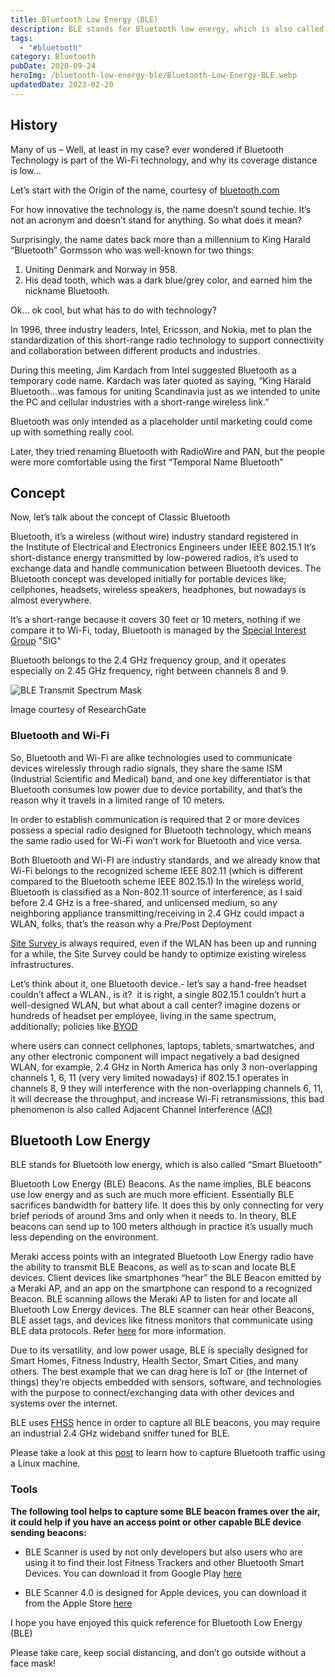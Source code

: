 ```yaml
---
title: Bluetooth Low Energy (BLE)
description: BLE stands for Bluetooth low energy, which is also called “Smart Bluetooth”
tags: 
  - "#bluetooth"
category: Bluetooth
pubDate: 2020-09-24
heroImg: /bluetooth-low-energy-ble/Bluetooth-Low-Energy-BLE.webp
updatedDate: 2023-02-20
---
```


## History

Many of us – Well, at least in my case? ever wondered if Bluetooth Technology is part of the Wi-Fi technology, and why its coverage distance is low…

Let’s start with the Origin of the name, courtesy of <a href="https://www.bluetooth.com/about-us/bluetooth-origin/" target="_blank">bluetooth.com</a>

For how innovative the technology is, the name doesn’t sound techie. It’s not an acronym and doesn’t stand for anything. So what does it mean?

Surprisingly, the name dates back more than a millennium to King Harald “Bluetooth” Gormsson who was well-known for two things:

1. Uniting Denmark and Norway in 958.
2. His dead tooth, which was a dark blue/grey color, and earned him the nickname Bluetooth.

Ok… ok cool, but what has to do with technology?

In 1996, three industry leaders, Intel, Ericsson, and Nokia, met to plan the standardization of this short-range radio technology to support connectivity and collaboration between different products and industries.

During this meeting, Jim Kardach from Intel suggested Bluetooth as a temporary code name. Kardach was later quoted as saying, “King Harald Bluetooth…was famous for uniting Scandinavia just as we intended to unite the PC and cellular industries with a short-range wireless link.”

Bluetooth was only intended as a placeholder until marketing could come up with something really cool.

Later, they tried renaming Bluetooth with RadioWire and PAN, but the people were more comfortable using the first “Temporal Name Bluetooth”

## Concept

Now, let’s talk about the concept of Classic Bluetooth

Bluetooth, it’s a wireless (without wire) industry standard registered in the Institute of Electrical and Electronics Engineers under IEEE 802.15.1 It’s short-distance energy transmitted by low-powered radios, it’s used to exchange data and handle communication between Bluetooth devices. The Bluetooth concept was developed initially for portable devices like; cellphones, headsets, wireless speakers, headphones, but nowadays is almost everywhere.

It’s a short-range because it covers 30 feet or 10 meters, nothing if we compare it to Wi-Fi, today, Bluetooth is managed by the <a href="https://en.wikipedia.org/wiki/Bluetooth_Special_Interest_Group" target="_blank">Special Interest Group</a> "SIG"

Bluetooth belongs to the 2.4 GHz frequency group, and it operates especially on 2.45 GHz frequency, right between channels 8 and 9.

![BLE Transmit Spectrum Mask](/bluetooth-low-energy-ble/image_01.png)

<figcaption>Image courtesy of ResearchGate</figcaption>

### Bluetooth and Wi-Fi

So, Bluetooth and Wi-Fi are alike technologies used to communicate devices wirelessly through radio signals, they share the same ISM (Industrial Scientific and Medical) band, and one key differentiator is that Bluetooth consumes low power due to device portability, and that’s the reason why it travels in a limited range of 10 meters.

In order to establish communication is required that 2 or more devices possess a special radio designed for Bluetooth technology, which means the same radio used for Wi-Fi won’t work for Bluetooth and vice versa.

Both Bluetooth and Wi-FI are industry standards, and we already know that Wi-Fi belongs to the recognized scheme IEEE 802.11 (which is different compared to the Bluetooth scheme IEEE 802.15.1) In the wireless world, Bluetooth is classified as a Non-802.11 source of interference, as I said before 2.4 GHz is a free-shared, and unlicensed medium, so any neighboring appliance transmitting/receiving in 2.4 GHz could impact a WLAN, folks, that’s the reason why a Pre/Post Deployment

<a href="https://www.cisco.com/c/en/us/support/docs/wireless/5500-series-wireless-controllers/116057-site-survey-guidelines-wlan-00.html"
  target="_blank">Site Survey </a> is always required, even if the WLAN has been up and running for a while, the Site Survey could be handy to optimize
existing wireless infrastructures.

Let’s think about it, one Bluetooth device.- let’s say a hand-free headset couldn’t affect a WLAN., is it?  it is right, a single 802.15.1 couldn’t hurt a well-designed WLAN, but what about a call center? imagine dozens or hundreds of headset per employee, living in the same spectrum, additionally; policies like <a href="https://www.forcepoint.com/cyber-edu bring-your-own-device-byod" target="_blank">BYOD</a>

where users can connect cellphones, laptops, tablets, smartwatches, and any other electronic component will impact negatively a bad designed WLAN, for example, 2.4 GHz in North America has only 3 non-overlapping channels 1, 6, 11 (very very limited nowadays) if 802.15.1 operates in channels 8, 9 they will interference with the non-overlapping channels 6, 11, it will decrease the throughput, and increase Wi-Fi retransmissions, this bad phenomenon is also called Adjacent Channel Interference <a href="https://www.metageek.com/training/resources/adjacent-channel-congestion.html" target="_blank">(ACI)</a>

## Bluetooth Low Energy

BLE stands for Bluetooth low energy, which is also called “Smart Bluetooth”

Bluetooth Low Energy (BLE) Beacons. As the name implies, BLE beacons use low energy and as such are much more efficient. Essentially BLE sacrifices bandwidth for battery life. It does this by only connecting for very brief periods of around 3ms and only when it needs to. In theory, BLE beacons can send up to 100 meters although in practice it’s usually much less depending on the environment.

Meraki access points with an integrated Bluetooth Low Energy radio have the ability to transmit BLE Beacons, as well as to scan and locate BLE devices. Client devices like smartphones “hear” the BLE Beacon emitted by a Meraki AP, and an app on the smartphone can respond to a recognized Beacon. BLE scanning allows the Meraki AP to listen for and locate all Bluetooth Low Energy devices. The BLE scanner can hear other Beacons, BLE asset tags, and devices like fitness monitors that communicate using BLE data protocols. Refer <a href="https://documentation.meraki.com/MR/Bluetooth/Bluetooth_Low_Energy_(BLE)" target="_blank">here</a>
for more information.

Due to its versatility, and low power usage, BLE is specially designed for Smart Homes, Fitness Industry, Health Sector, Smart Cities, and many others. The best example that we can drag here is IoT or (the Internet of things) they’re objects embedded with sensors, software, and technologies with the purpose to connect/exchanging data with other devices and systems over the internet.

BLE uses <a href="https://www.freewave.com/technology/frequency-hopping-spread-spectrum-technology/" target="_blank">FHSS</a> hence in order to capture all BLE beacons, you may require an industrial 2.4 GHz wideband sniffer tuned for BLE.

Please take a look at this <a href="./capturing-bluetooth" target="_blank">post</a> to learn how to capture Bluetooth traffic using a Linux machine.

### Tools

**The following tool helps to capture some BLE beacon frames over the air, it could help if you have an access point or other capable BLE device sending beacons:**

- BLE Scanner is used by not only developers but also users who are using it to find their lost Fitness Trackers and other Bluetooth Smart Devices. You can download it from Google Play <a href="https://play.google.com/store/apps/details?id=com.macdom.ble.blescanner&hl=en_US" target="_blank">here</a>

- BLE Scanner 4.0 is designed for Apple devices, you can download it from the Apple Store <a href="https://apps.apple.com/us/app/ble-scanner-4-0/id1221763603" target="_blank">here</a>

I hope you have enjoyed this quick reference for Bluetooth Low Energy (BLE)

Please take care, keep social distancing, and don’t go outside without a face mask!
